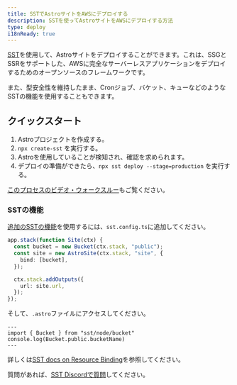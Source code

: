 ```yaml
---
title: SSTでAstroサイトをAWSにデプロイする
description: SSTを使ってAstroサイトをAWSにデプロイする方法
type: deploy
i18nReady: true
---
```


[SST](https://sst.dev)を使用して、Astroサイトをデプロイすることができます。これは、SSGとSSRをサポートした、AWSに完全なサーバーレスアプリケーションをデプロイするためのオープンソースのフレームワークです。

また、型安全性を維持したまま、Cronジョブ、バケット、キューなどのようなSSTの機能を使用することもできます。

## クイックスタート

1. Astroプロジェクトを作成する。
1. `npx create-sst` を実行する。
1. Astroを使用していることが検知され、確認を求められます。
1. デプロイの準備ができたら、`npx sst deploy --stage=production` を実行する。

[このプロセスのビデオ・ウォークスルー](https://www.youtube.com/watch?v=AFP3ZHxO7Gg)もご覧ください。

### SSTの機能
[追加のSSTの機能](https://docs.sst.dev/)を使用するには、`sst.config.ts`に追加してください。

```ts {2} {4} title="sst.config.ts"
app.stack(function Site(ctx) {
  const bucket = new Bucket(ctx.stack, "public");
  const site = new AstroSite(ctx.stack, "site", {
    bind: [bucket],
  });

  ctx.stack.addOutputs({
    url: site.url,
  });
});
```

そして、`.astro`ファイルにアクセスしてください。

```astro
---
import { Bucket } from "sst/node/bucket"
console.log(Bucket.public.bucketName)
---
```

詳しくは[SST docs on Resource Binding](https://docs.sst.dev/resource-binding)を参照してください。

質問があれば、[SST Discordで質問](https://discord.gg/sst)してください。
